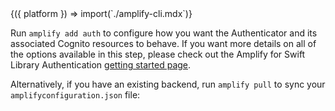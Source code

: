
<Fragment>
  {({ platform }) => import(`./amplify-cli.mdx`)}
</Fragment>

Run `amplify add auth` to configure how you want the Authenticator and its associated Cognito resources to behave. If you want more details on all of the options available in this step, please check out the Amplify for Swift Library Authentication [getting started page](https://docs.amplify.aws/lib/auth/getting-started/q/platform/ios/#set-up-backend-resources).

<TerminalCommand command="amplify add auth" />
<TerminalCommand command="amplify push" />

Alternatively, if you have an existing backend, run `amplify pull` to sync your `amplifyconfiguration.json` file:

<TerminalCommand command="amplify pull" />

